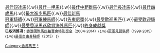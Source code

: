{{Navbox
|name = 香港馬王
|title  =歷屆[[香港馬王]]
|state = autocollapse
|bodyclass = hlist

|group1 = 1970年代
|list1 = 
* 1977/1978 [[祿怡]]
* 1978/1979 [[祿怡]]

|group2 = 1980年代
|list2 = 
* 1979/1980 {{link-yue|奪錦|奪錦}}
* 1980/1981 [[祿怡]]
* 1981/1982 [[足球 (馬匹)|足球]]
* 1982/1983 [[同德 (馬匹)|同德]]
* 1983/1984 [[同德 (馬匹)|同德]]
* 1984/1985 {{link-yue|通靈 (馬匹)|通靈 (馬)|通靈}}
* 1985/1986 {{link-yue|你知幾時|你知幾時}}
* 1986/1987 {{link-yue|飛躍舞士|飛躍舞士}}
* 1987/1988 {{link-yue|鑽中寶|鑽中寶}}
* 1988/1989 [[及時而出]]

|group3 = 1990年代
|list3 = 
* 1989/1990 [[及時而出]]
* 1990/1991 [[翠河]]
* 1991/1992 [[翠河]]
* 1992/1993 {{link-yue|喜蓮之星|喜蓮之星}}
* 1993/1994 [[翠河]]
* 1994/1995 {{link-yue|有性格|有性格}}
* 1995/1996 [[活力先生]]
* 1996/1997 {{link-yue|百勝威|百勝威}}
* 1997/1998 [[奔騰 (馬匹)|奔騰]]
* 1998/1999 [[原居民 (馬匹)|原居民]]

|group4 = 2000年代
|list4 = 
* 1999/2000 [[靚蝦王]]
* 2000/2001 [[靚蝦王]]
* 2001/2002 [[電子麒麟]]
* 2002/2003 [[喜勁寶]]
* 2003/2004 [[精英大師]]
* 2004/2005 [[精英大師]]
* 2005/2006 [[牛精福星]]
* 2006/2007 [[爪皇凌雨]]
* 2007/2008 [[好爸爸]]
* 2008/2009 [[爆冷 (馬)|爆冷]]

|group5 = 2010年代
|list5 = 
* 2009/2010 [[蓮華生輝]]
* 2010/2011 [[雄心威龍]]
* 2011/2012 [[雄心威龍]]
* 2012/2013 [[軍事出擊]]
* 2013/2014 [[威爾頓 (馬)|威爾頓]]
* 2014/2015 [[步步友]]
* 2015/2016 [[明月千里]]
* 2016/2017 [[佳龍駒]]-{*}-
* 2017/2018 [[美麗傳承]]
* 2018/2019 [[美麗傳承]]

|group6 = 2020年代
|list6 =
* 2019/2020 [[時時精綵]]
* 2020/2021 [[金鎗六十]]

|below= 註：-{*}- 代表追頒。<br>[[冠軍人馬獎]]<br>[[Template:香港馬王|香港馬王]]{{.w}}[[Template:香港最佳短途馬|最佳短途馬]]{{.w}}[[Template:香港最佳一哩馬|最佳一哩馬]]{{.w}}[[Template:香港最佳中距離馬|最佳中距離馬]]{{.w}}[[Template:香港最佳長途馬|最佳長途馬]]{{.w}}[[Template:香港最佳四歲馬|最佳四歲馬]]{{.w}}[[Template:香港最大進步馬匹|最大進步馬匹]]{{.w}}[[Template:香港最佳新馬|最佳新馬]]<br>[[Template:香港冠軍騎師|冠軍騎師]]{{.w}}[[Template:香港冠軍練馬師|冠軍練馬師]]{{.w}}[[Template:告東尼獎|告東尼獎]]{{.w}}[[Template:香港最受歡迎馬匹|最受歡迎馬匹]]{{.w}}[[Template:香港最受歡迎騎師|最受歡迎騎師]]{{.w}}[[Template:最受香港馬迷欣賞海外馬匹|最受香港馬迷欣賞海外馬匹]]{{.w}}[[Template:香港冠軍人馬獎終身成就獎|終身成就獎]]<br><small>'''已取消獎項：'''[[Template:香港國際馬匹拍賣會特別獎金|香港國際馬匹拍賣會特別獎金]]（2004-2014）{{.w}}[[Template:香港冠軍見習騎師|冠軍見習騎師]]（1999-2015）{{.w}}[[Template:香港最佳自由身騎師|最佳自由身騎師]]（2015）
}}<includeonly>
[[Category:香港馬王]]
</includeonly><noinclude>
[[Category:香港導航模板|{{PAGENAME}}]][[Category:香港體育模板|{{PAGENAME}}]][[Category:香港賽馬模板|{{PAGENAME}}]][[Category:香港賽馬會冠軍人馬獎模板|{{PAGENAME}}]][[Category:香港馬王|*]]
</noinclude>